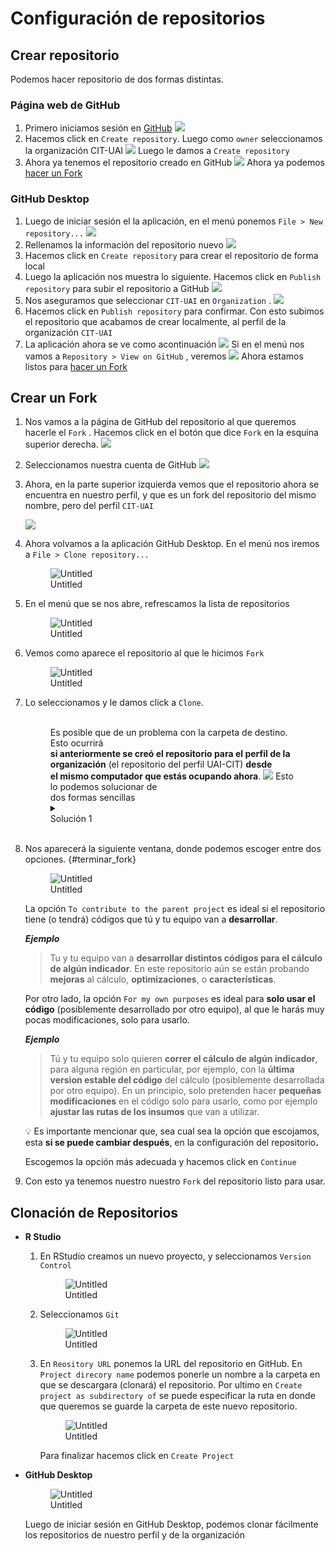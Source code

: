 # Configuración de repositorios
## Crear repositorio
Podemos hacer repositorio de dos formas distintas.

### Página web de GitHub
1. Primero iniciamos sesión en [GitHub](http://github.com)      ![](01-Git_GitHub/Untitled.png)
2. Hacemos click en `Create repository`. Luego como `owner` seleccionamos la organización CIT-UAI
![](01-Git_GitHub/Untitled%201.png)
Luego le damos a `Create repository`
3. Ahora ya tenemos el repositorio creado en GitHub
![](01-Git_GitHub/Untitled%202.png)
Ahora ya podemos [hacer un Fork](#crear_fork)
</details>

### GitHub Desktop
1. Luego de iniciar sesión el la aplicación, en el menú ponemos `File > New repository...`
![](01-Git_GitHub/Untitled%203.png)
2. Rellenamos la información del repositorio nuevo
![](01-Git_GitHub/Untitled%204.png)
3. Hacemos click en `Create repository` para crear el repositorio de forma local
4. Luego la aplicación nos muestra lo siguiente. Hacemos click en `Publish repository` para subir el repositorio a GitHub
![](01-Git_GitHub/Untitled%205.png)
5. Nos aseguramos que seleccionar `CIT-UAI` en `Organization` . 
![](01-Git_GitHub/Untitled%206.png)
6. Hacemos click en `Publish repository` para confirmar. Con esto subimos el repositorio que acabamos de crear localmente, al perfil de la organización `CIT-UAI`
7. La aplicación ahora se ve como acontinuación
![](01-Git_GitHub/Untitled%207.png)
Si en el menú nos vamos a `Repository > View on GitHub` , veremos      ![](01-Git_GitHub/Untitled%208.png)
Ahora estamos listos para [hacer un Fork](#crear_fork)
</details>
      
## Crear un Fork {#crear_fork}

1. Nos vamos a la página de GitHub del repositorio al que queremos hacerle el `Fork` . Hacemos click en el botón que dice `Fork` en la esquina superior derecha. 
    ![](01-Git_GitHub/Untitled%209.png)
2. Seleccionamos nuestra cuenta de GitHub
    ![](01-Git_GitHub/Untitled%2010.png)
3. Ahora, en la parte superior izquierda vemos que el repositorio ahora se encuentra en nuestro perfil, y que es un fork del repositorio del mismo nombre, pero del perfil `CIT-UAI` 
    
    ![](01-Git_GitHub/Untitled%2011.png)
    
4. Ahora volvamos a la aplicación GitHub Desktop. En el menú nos iremos a `File > Clone repository...` 
    
    ![Untitled](01-Git_GitHub/Untitled%2012.png)
    
5. En el menú que se nos abre, refrescamos la lista de repositorios
    
    ![Untitled](01-Git_GitHub/Untitled%2013.png)
    
6. Vemos como aparece el repositorio al que le hicimos `Fork`
    
    ![Untitled](01-Git_GitHub/Untitled%2014.png)
    
7. Lo seleccionamos y le damos click a `Clone`.

    <figure class="block-color-gray_background callout" style="white-space:pre-wrap;display:flex">
    <div style="width:100%">
    Es posible que de un problema con la carpeta de destino. Esto ocurrirá **si anteriormente se creó el repositorio para el perfil de la organización** (el repositorio del perfil UAI-CIT) **desde el mismo computador que estás ocupando ahora**.
![](01-Git_GitHub/Untitled%2014.png)
Esto lo podemos solucionar de dos formas sencillas
<details>
  <summary>Solución 1</summary>
    
    La primera forma es corrigiendo el nombre de la carpeta de destino. Sugerimos añadir <code>_fork</code> al nombre de la carpeta de destino.
    AA
    Con esto la franja mostrando el error desaparece, y podemos hacer click en <code>Clone</code> sin problemas, y podemos continuar.
    BB
    <details><summary><em>Observación</em></summary>
    <a href="https://www.notion.so/Crear-un-Fork-8589ea8daafd4967aab3473a3cafea1c">Luego de terminar de hacer el Fork</a> en la lista de repositorios veremos los repositorios que se llaman igual, pero indicando a que perfil de GitHub es cada uno.
    Por otro lado en el visor de archivos veremos dos carpetas
    CC
    Acá <code>repositorio1</code> es la copia local del repositorio del perfil CIT-UAI, mientras que <code>repositorio_fork</code> es la copia local del repositorio del perfil personal.
</details>
    <p id="227564d5-356d-4478-8e4e-f5a126448533" class=""></p>
    </details>
    </div>
    </figure>

      
8. Nos aparecerá la siguiente ventana, donde podemos escoger entre dos opciones. {#terminar_fork} 
    
    ![Untitled](01-Git_GitHub/Untitled%2023.png)
    
    La opción `To contribute to the parent project` es ideal si el repositorio tiene (o tendrá) códigos que tú y tu equipo van a **desarrollar**. 
    
    ***Ejemplo***
    
    > Tu y tu equipo van a **desarrollar distintos códigos para el cálculo de algún indicador**. En este repositorio aún se están probando **mejoras** al cálculo, **optimizaciones**, o **características**.
    > 
    
    Por otro lado, la opción `For my own purposes` es ideal para **solo usar el código** (posiblemente desarrollado por otro equipo), al que le harás muy pocas modificaciones, solo para usarlo.
    
    ***Ejemplo***
    
    > Tú y tu equipo solo quieren **correr el cálculo de algún indicador**, para alguna región en particular, por ejemplo, con la **última version estable del código** del cálculo (posiblemente desarrollada por otro equipo). En un principio, solo pretenden hacer **pequeñas modificaciones** en el código solo para usarlo, como por ejemplo **ajustar las rutas de los insumos** que van a utilizar.
    > 
    
    <aside>
    💡 Es importante mencionar que, sea cual sea la opción que escojamos, esta **si se puede cambiar después**, en la configuración del repositorio**.**
    
    </aside>
    
    Escogemos la opción más adecuada y hacemos click en `Continue`
    

1. Con esto ya tenemos nuestro nuestro `Fork` del repositorio listo para usar. 

## Clonación de Repositorios

- **R Studio**
    1. En RStudio creamos un nuevo proyecto, y seleccionamos `Version Control`
        
        ![Untitled](01-Git_GitHub/Untitled%2024.png)
        
    2. Seleccionamos  `Git`
        
        ![Untitled](01-Git_GitHub/Untitled%2025.png)
        
    3. En `Reository URL` ponemos la URL del repositorio en GitHub. En `Project direcory name` podemos ponerle un nombre a la carpeta en que se descargara (clonará) el repositorio. Por ultimo en `Create project as subdirectory of` se puede especificar la ruta en donde que queremos  se guarde la carpeta de este nuevo repositorio.
        
        ![Untitled](01-Git_GitHub/Untitled%2026.png)
        
        Para finalizar hacemos click en `Create Project`
        
- **GitHub Desktop**
    
    ![Untitled](01-Git_GitHub/Untitled%2027.png)
    
    Luego de iniciar sesión en GitHub Desktop, podemos clonar fácilmente los repositorios de nuestro perfil y de la organización
